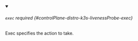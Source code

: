 


<details className="config-field" data-expandable="true" open>
<summary>

###### `exec` <span className="config-field-required" data-required="false">required</span> <span className="config-field-type"></span> <span className="config-field-default"></span> <span className="config-field-enum"></span> {#controlPlane-distro-k3s-livenessProbe-exec}

Exec specifies the action to take.

</summary>

<PartialExecreference />


</details>
